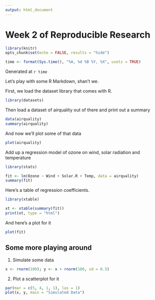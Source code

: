 ```yaml
---
output: html_document
---
```

Week 2 of Reproducible Research
===============================

```r
library(knitr)
opts_chunk$set(echo = FALSE, results = "hide")
```

```r
time <- format(Sys.time(), "%A, %d %B %Y, %X", usetz = TRUE)
```

Generated at `r time`

Let's play with some R Markdown, shan't we.

First, we load the dataset library that comes with R.

```r
library(datasets)
```

Then load a dataset of airquality out of there and print out a summary
```r
data(airquality)
summary(airquality)
```

And now we'll plot some of that data

```r
plot(airquality)
```

Add up a regression model of ozone on wind, solar radiation and temperature

```r
library(stats)

fit <- lm(Ozone ~ Wind + Solar.R + Temp, data = airquality)
summary(fit)
```

Here's a table of regression coefficients.

```r
library(xtable)

xt <- xtable(summary(fit))
print(xt, type = "html")
```


And here's a plot for it

```r
plot(fit)
```




## Some more playing around

1. Simulate some data
```r
x <- rnorm(100); y <- x + rnorm(100, sd = 0.5)
```

2. Plot a scatterplot for it
```r
par(mar = c(5, 4, 1, 1), las = 1)
plot(x, y, main = "Simulated Data")
```